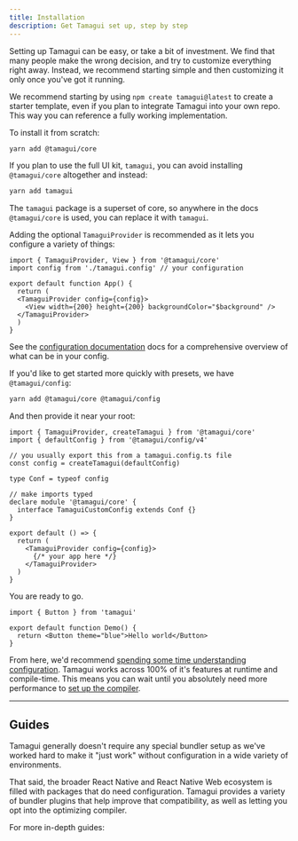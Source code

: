 ```yaml
---
title: Installation
description: Get Tamagui set up, step by step
---
```


<IntroParagraph>
Setting up Tamagui can be easy, or take a bit of investment. We find that many people make the wrong decision, and try
to customize everything right away. Instead, we recommend starting simple and then customizing it only once you've got it running.
</IntroParagraph>

We recommend starting by using `npm create tamagui@latest` to create a starter template, even if you plan to integrate Tamagui into your own repo. This way you can reference a fully working implementation.

To install it from scratch:

```bash
yarn add @tamagui/core
```

If you plan to use the full UI kit, `tamagui`, you can avoid installing `@tamagui/core` altogether and instead:

```bash
yarn add tamagui
```

The `tamagui` package is a superset of core, so anywhere in the docs `@tamagui/core` is used, you can replace it with `tamagui`.

Adding the optional `TamaguiProvider` is recommended as it lets you configure a variety of things:

```tsx fileName="App.tsx"
import { TamaguiProvider, View } from '@tamagui/core'
import config from './tamagui.config' // your configuration

export default function App() {
  return (
  <TamaguiProvider config={config}>
    <View width={200} height={200} backgroundColor="$background" />
  </TamaguiProvider>
  )
}
```

See the [configuration documentation](/docs/core/configuration) docs for a comprehensive overview of what can be in your config. 

If you'd like to get started more quickly with presets, we have `@tamagui/config`:

```bash
yarn add @tamagui/core @tamagui/config
```

And then provide it near your root:

```tsx fileName="App.tsx"
import { TamaguiProvider, createTamagui } from '@tamagui/core'
import { defaultConfig } from '@tamagui/config/v4'

// you usually export this from a tamagui.config.ts file
const config = createTamagui(defaultConfig)

type Conf = typeof config

// make imports typed
declare module '@tamagui/core' {
  interface TamaguiCustomConfig extends Conf {}
}

export default () => {
  return (
    <TamaguiProvider config={config}>
      {/* your app here */}
    </TamaguiProvider>
  )
}
```

You are ready to go.

<Preview>
  <DemoButton />
</Preview>

```tsx class=preview line=5
import { Button } from 'tamagui'

export default function Demo() {
  return <Button theme="blue">Hello world</Button>
}
```

From here, we'd recommend [spending some time understanding configuration](/docs/core/configuration). Tamagui works across 100% of it's features at runtime and compile-time. This means you can wait until you absolutely need more performance to [set up the compiler](/docs/intro/compiler-install).

---

## Guides

Tamagui generally doesn't require any special bundler setup as we've worked hard to make it "just work" without configuration in a wide variety of environments.

That said, the broader React Native and React Native Web ecosystem is filled with packages that do need configuration. Tamagui provides a variety of bundler plugins that help improve that compatibility, as well as letting you opt into the optimizing compiler.

For more in-depth guides:

<Spacer/>

<Grid gap="$4">
  <LogoCard title="Webpack" img="/logos/webpack.svg" link="/docs/guides/webpack" subtitle="Powerful module bundler for modern JavaScript applications." colorOffset={0} />
  <LogoCard title="Metro" img="/logos/metro.svg" link="/docs/guides/metro" subtitle="Fast, scalable, and serverless JavaScript bundler for react Native." colorOffset={3} />
  <LogoCard title="Vite" img="/logos/vite.svg" link="/docs/guides/vite" subtitle="Fast and modern development server and build tool." colorOffset={1} />
  <LogoCard title="Expo" img="/logos/expo.svg" link="/docs/guides/expo" subtitle="Platform for creating universal native apps with JavaScript and React." colorOffset={6} />
  <LogoCard fg={0} w="49%" $xs={{fg:0, w:"100%"}} title="Next.js" img="/logos/next-js.svg" link="/docs/guides/next-js" subtitle="Full-featured React framework with great developer experience." colorOffset={2}  />
</Grid>
